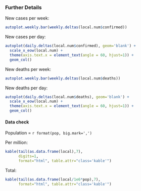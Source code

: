 
### Further Details

New cases per week:<br>
```r
autoplot.weekly.bar(weekly.deltas(local.num$confirmed))
```

New cases per day:<br>
```r
autoplot(daily.deltas(local.num$confirmed), geom='blank') +
  scale_x_eow(local.num) +
  theme(axis.text.x = element_text(angle = 60, hjust=1)) +
  geom_col()
```

New deaths per week:<br>
```r
autoplot.weekly.bar(weekly.deltas(local.num$deaths))
```

New deaths per day:<br>
```r
autoplot(daily.deltas(local.num$deaths), geom='blank') +
  scale_x_eow(local.num) +
  theme(axis.text.x = element_text(angle = 60, hjust=1)) +
  geom_col()
```

#### Data check

Population = `r format(pop, big.mark=',')`

<div>Per million:</div>
```r
kable(tail(as.data.frame(local),7),
      digits=1,
      format="html", table.attr="class='kable'")
```

<div>Total:</div>
```r
kable(tail(as.data.frame(local/1e6*pop),7),
      format="html", table.attr="class='kable'")
```

